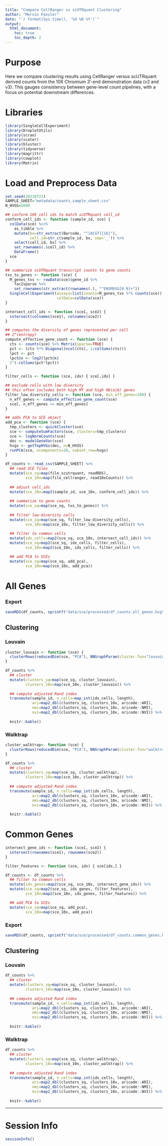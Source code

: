 ```yaml
---
title: "Compare CellRanger vs scUTRquant Clustering"
author: "Mervin Fansler"
date: "`r format(Sys.time(), '%d %B %Y')`"
output: 
  html_document: 
    toc: true
    toc_depth: 2
---
```


# Purpose 

Here we compare clustering results using CellRanger versus scUTRquant derived counts
from the 10X Chromium 3'-end demonstration data (v2 and v3). This gauges consistency 
between gene-level count pipelines, with a focus on potential downstream differences.

# Libraries
```r
library(SingleCellExperiment)
library(DropletUtils)
library(scran)
library(scater)
library(bluster)
library(tidyverse)
library(magrittr)
library(cowplot)
library(Matrix)
```

# Load and Preprocess Data
```r
set.seed(20210723)
SAMPLE_SHEET="metadata/counts_sample_sheet.csv"
N_HVGS=5000

## conform 10X cell ids to match scUTRquant cell_id
conform_cell_ids <- function (sample_id, sce) {
  colData(sce) %<>%
    as_tibble %>%
    mutate(bx=str_extract(Barcode, "^[ACGT]{16}"),
           cell_id=str_c(sample_id, bx, sep='_')) %>%
    select(cell_id, bx) %>%
    set_rownames(.$cell_id) %>%
    DataFrame()
  sce
}

## summarize scUTRquant transcript counts to gene counts
txs_to_genes <- function (sce) {
  M_genes_txs <- rowData(sce)$gene_id %>%
    fac2sparse %>%
    set_rownames(str_extract(rownames(.), "^ENSMUSG[0-9]+"))
  SingleCellExperiment(assays=list(counts=M_genes_txs %*% counts(sce)),
                       colData=colData(sce))
}

intersect_cell_ids <- function (sce1, sce2) { 
  intersect(colnames(sce1), colnames(sce2))
}

## computes the diversity of genes represented per cell
## 2^(entropy)
compute_effective_gene_count <- function (sce) {
  cts <- counts(sce) %>% Matrix(sparse=TRUE)
  pct <- (cts %*% Diagonal(ncol(cts), 1/colSums(cts)))
  lpct <- pct
  lpct@x <- log2(lpct@x)
  2^(-colSums(pct*lpct))
}

filter_cells <- function (sce, idx) { sce[,idx] }

## exclude cells with low diversity
## this often includes both high MT and high Hb(a|b) genes
filter_low_diversity_cells <- function (sce, min_eff_genes=100) {
  n_eff_genes <- compute_effective_gene_count(sce)
  sce[, n_eff_genes >= min_eff_genes]
}

## adds PCA to SCE object
add_pca <- function (sce) {
  tmp_clusters <- quickCluster(sce)
  sce <- computeSumFactors(sce, clusters=tmp_clusters)
  sce <- logNormCounts(sce)
  dec <- modelGeneVar(sce)
  hvgs <- getTopHVGs(dec, n=N_HVGS)
  runPCA(sce, ncomponents=20, subset_row=hvgs)
}

df_counts <- read_csv(SAMPLE_SHEET) %>%
  ## read SCE files
  mutate(sce_sq=map(file_scutrquant, readRDS),
         sce_10x=map(file_cellranger, read10xCounts)) %>%
  
  ## adjust cell_ids
  mutate(sce_10x=map2(sample_id, sce_10x, conform_cell_ids)) %>%
  
  ## summarize to gene counts
  mutate(sce_sq=map(sce_sq, txs_to_genes)) %>%
  
  ## filter low-diversity cells
  mutate(sce_sq=map(sce_sq, filter_low_diversity_cells),
         sce_10x=map(sce_10x, filter_low_diversity_cells)) %>%
  
  ## filter to common cells
  mutate(idx_cells=map2(sce_sq, sce_10x, intersect_cell_ids)) %>%
  mutate(sce_sq=map2(sce_sq, idx_cells, filter_cells),
         sce_10x=map2(sce_10x, idx_cells, filter_cells)) %>%

  ## add PCA to SCEs
  mutate(sce_sq=map(sce_sq, add_pca),
         sce_10x=map(sce_10x, add_pca))
```

# All Genes
### Export
```r
saveRDS(df_counts, sprintf("data/sce/processed/df_counts.all_genes.hvg%d.pca.Rds", N_HVGS))
```

## Clustering
### Louvain
```r
cluster_louvain <- function (sce) {
  clusterRows(reducedDim(sce, "PCA"), NNGraphParam(cluster.fun="louvain"))
}

df_counts %>%
  ## cluster
  mutate(clusters_sq=map(sce_sq, cluster_louvain),
         clusters_10x=map(sce_10x, cluster_louvain)) %>%
  
  ## compute adjusted Rand index
  transmute(sample_id, n_cells=map_int(idx_cells, length), 
            ari=map2_dbl(clusters_sq, clusters_10x, aricode::ARI),
            nmi=map2_dbl(clusters_sq, clusters_10x, aricode::NMI),
            nvi=map2_dbl(clusters_sq, clusters_10x, aricode::NVI)) %>%
  
  knitr::kable()
```

### Walktrap
```r
cluster_walktrap<- function (sce) {
  clusterRows(reducedDim(sce, "PCA"), NNGraphParam(cluster.fun="walktrap"))
}

df_counts %>%
  ## cluster
  mutate(clusters_sq=map(sce_sq, cluster_walktrap),
         clusters_10x=map(sce_10x, cluster_walktrap)) %>%
  
  ## compute adjusted Rand index
  transmute(sample_id, n_cells=map_int(idx_cells, length), 
            ari=map2_dbl(clusters_sq, clusters_10x, aricode::ARI),
            nmi=map2_dbl(clusters_sq, clusters_10x, aricode::NMI),
            nvi=map2_dbl(clusters_sq, clusters_10x, aricode::NVI)) %>%
  
  knitr::kable()
```

# Common Genes
```r
intersect_gene_ids <- function (sce1, sce2) { 
  intersect(rownames(sce1), rownames(sce2))
}

filter_features <- function (sce, idx) { sce[idx,] }

df_counts <- df_counts %>%
  ## filter to common cells
  mutate(idx_genes=map2(sce_sq, sce_10x, intersect_gene_ids)) %>%
  mutate(sce_sq=map2(sce_sq, idx_genes, filter_features),
         sce_10x=map2(sce_10x, idx_genes, filter_features)) %>%

  ## add PCA to SCEs
  mutate(sce_sq=map(sce_sq, add_pca),
         sce_10x=map(sce_10x, add_pca))
```

### Export
```r
saveRDS(df_counts, sprintf("data/sce/processed/df_counts.common_genes.hvg%d.pca.Rds", N_HVGS))
```

## Clustering
### Louvain
```r
df_counts %>%
  ## cluster
  mutate(clusters_sq=map(sce_sq, cluster_louvain),
         clusters_10x=map(sce_10x, cluster_louvain)) %>%
  
  ## compute adjusted Rand index
  transmute(sample_id, n_cells=map_int(idx_cells, length), 
            ari=map2_dbl(clusters_sq, clusters_10x, aricode::ARI),
            nmi=map2_dbl(clusters_sq, clusters_10x, aricode::NMI),
            nvi=map2_dbl(clusters_sq, clusters_10x, aricode::NVI)) %>%
  
  knitr::kable()
```

### Walktrap
```r
df_counts %>%
  ## cluster
  mutate(clusters_sq=map(sce_sq, cluster_walktrap),
         clusters_10x=map(sce_10x, cluster_walktrap)) %>%
  
  ## compute adjusted Rand index
  transmute(sample_id, n_cells=map_int(idx_cells, length), 
            ari=map2_dbl(clusters_sq, clusters_10x, aricode::ARI),
            nmi=map2_dbl(clusters_sq, clusters_10x, aricode::NMI),
            nvi=map2_dbl(clusters_sq, clusters_10x, aricode::NVI)) %>%
  
  knitr::kable()
```


---

# Session Info
```r
sessionInfo()
```
